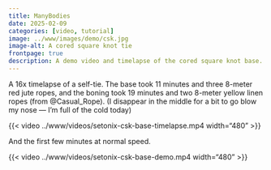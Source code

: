 ```yaml
---
title: ManyBodies
date: 2025-02-09
categories: [video, tutorial]
image: ../www/images/demo/csk.jpg
image-alt: A cored square knot tie
frontpage: true
description: A demo video and timelapse of the cored square knot base.
---
```


A 16x timelapse of a self-tie. The base took 11 minutes and three 8-meter red jute ropes, and the boning took 19 minutes and two 8-meter yellow linen ropes (from @Casual_Rope). (I disappear in the middle for a bit to go blow my nose — I’m full of the cold today)

{{< video ../www/videos/setonix-csk-base-timelapse.mp4 width="480" >}}

And the first few minutes at normal speed.

{{< video ../www/videos/setonix-csk-base-demo.mp4 width="480" >}}

